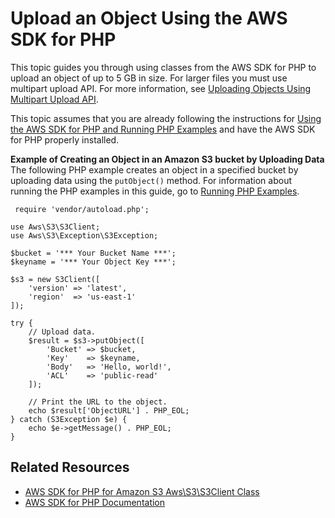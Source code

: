 # Upload an Object Using the AWS SDK for PHP<a name="UploadObjSingleOpPHP"></a>

 This topic guides you through using classes from the AWS SDK for PHP to upload an object of up to 5 GB in size\. For larger files you must use multipart upload API\. For more information, see [Uploading Objects Using Multipart Upload API](uploadobjusingmpu.mdx)\.

 This topic assumes that you are already following the instructions for [Using the AWS SDK for PHP and Running PHP Examples](UsingTheMPphpAPI.mdx) and have the AWS SDK for PHP properly installed\.

**Example of Creating an Object in an Amazon S3 bucket by Uploading Data**  
The following PHP example creates an object in a specified bucket by uploading data using the `putObject()` method\. For information about running the PHP examples in this guide, go to [Running PHP Examples](UsingTheMPphpAPI.mdx#running-php-samples)\.   

```
 require 'vendor/autoload.php';

use Aws\S3\S3Client;
use Aws\S3\Exception\S3Exception;

$bucket = '*** Your Bucket Name ***';
$keyname = '*** Your Object Key ***';
                        
$s3 = new S3Client([
    'version' => 'latest',
    'region'  => 'us-east-1'
]);

try {
    // Upload data.
    $result = $s3->putObject([
        'Bucket' => $bucket,
        'Key'    => $keyname,
        'Body'   => 'Hello, world!',
        'ACL'    => 'public-read'
    ]);

    // Print the URL to the object.
    echo $result['ObjectURL'] . PHP_EOL;
} catch (S3Exception $e) {
    echo $e->getMessage() . PHP_EOL;
}
```

## Related Resources<a name="RelatedResources-UploadObjSingleOpPHP"></a>
+ [ AWS SDK for PHP for Amazon S3 Aws\\S3\\S3Client Class](https://docs.aws.amazon.com/aws-sdk-php/v3/api/class-Aws.S3.S3Client.html) 
+ [AWS SDK for PHP Documentation](http://aws.amazon.com/documentation/sdk-for-php/)